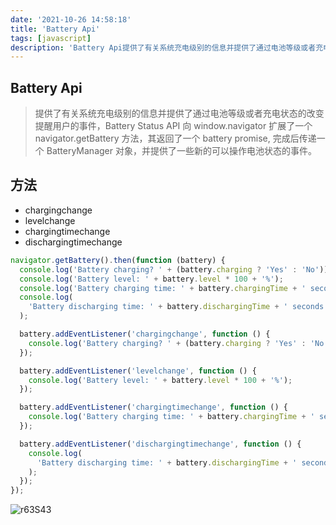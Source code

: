 ```yaml
---
date: '2021-10-26 14:58:18'
title: 'Battery Api'
tags: [javascript]
description: 'Battery Api提供了有关系统充电级别的信息并提供了通过电池等级或者充电状态的改变提醒用户的事件'
---
```



## Battery Api

> 提供了有关系统充电级别的信息并提供了通过电池等级或者充电状态的改变提醒用户的事件，Battery Status API 向 window.navigator 扩展了一个 navigator.getBattery 方法，其返回了一个 battery promise, 完成后传递一个 BatteryManager 对象，并提供了一些新的可以操作电池状态的事件。

<CanIUse tag="will-change" />

## 方法

- chargingchange
- levelchange
- chargingtimechange
- dischargingtimechange

```javascript
navigator.getBattery().then(function (battery) {
  console.log('Battery charging? ' + (battery.charging ? 'Yes' : 'No'));
  console.log('Battery level: ' + battery.level * 100 + '%');
  console.log('Battery charging time: ' + battery.chargingTime + ' seconds');
  console.log(
    'Battery discharging time: ' + battery.dischargingTime + ' seconds'
  );

  battery.addEventListener('chargingchange', function () {
    console.log('Battery charging? ' + (battery.charging ? 'Yes' : 'No'));
  });

  battery.addEventListener('levelchange', function () {
    console.log('Battery level: ' + battery.level * 100 + '%');
  });

  battery.addEventListener('chargingtimechange', function () {
    console.log('Battery charging time: ' + battery.chargingTime + ' seconds');
  });

  battery.addEventListener('dischargingtimechange', function () {
    console.log(
      'Battery discharging time: ' + battery.dischargingTime + ' seconds'
    );
  });
});
```

![r63S43](https://pics-rust.vercel.app/uPic/r63S43.png)

[chrome-image]: https://pics-rust.vercel.app/uPic/CDWccX.jpg
[firefox-image]: https://pics-rust.vercel.app/uPic/mqRvLw.jpg
[ie-image]: https://pics-rust.vercel.app/uPic/uKn6gH.jpg
[opera-image]: https://pics-rust.vercel.app/uPic/mpzJp6.jpg
[safari-image]: https://pics-rust.vercel.app/uPic/mIxpPG.jpg
[edge-image]: https://pics-rust.vercel.app/uPic/aoF7l0.jpg
